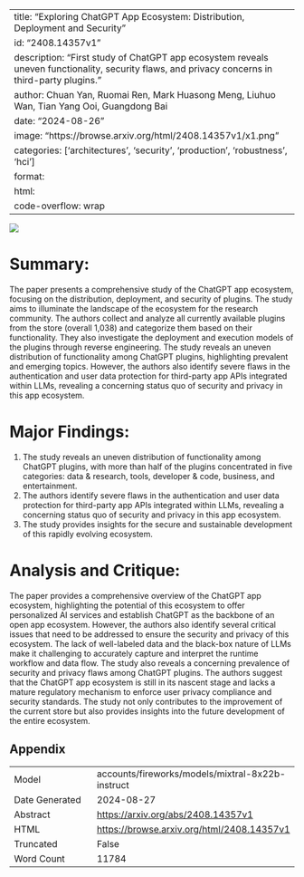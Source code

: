 
---
title: "Exploring ChatGPT App Ecosystem: Distribution, Deployment and Security"
id: "2408.14357v1"
description: "First study of ChatGPT app ecosystem reveals uneven functionality, security flaws, and privacy concerns in third-party plugins."
author: Chuan Yan, Ruomai Ren, Mark Huasong Meng, Liuhuo Wan, Tian Yang Ooi, Guangdong Bai
date: "2024-08-26"
image: "https://browse.arxiv.org/html/2408.14357v1/x1.png"
categories: ['architectures', 'security', 'production', 'robustness', 'hci']
format:
  html:
    code-overflow: wrap
---

![](https://browse.arxiv.org/html/2408.14357v1/x1.png)

# Summary:

The paper presents a comprehensive study of the ChatGPT app ecosystem, focusing on the distribution, deployment, and security of plugins. The study aims to illuminate the landscape of the ecosystem for the research community. The authors collect and analyze all currently available plugins from the store (overall 1,038) and categorize them based on their functionality. They also investigate the deployment and execution models of the plugins through reverse engineering. The study reveals an uneven distribution of functionality among ChatGPT plugins, highlighting prevalent and emerging topics. However, the authors also identify severe flaws in the authentication and user data protection for third-party app APIs integrated within LLMs, revealing a concerning status quo of security and privacy in this app ecosystem.

# Major Findings:

1. The study reveals an uneven distribution of functionality among ChatGPT plugins, with more than half of the plugins concentrated in five categories: data & research, tools, developer & code, business, and entertainment.
2. The authors identify severe flaws in the authentication and user data protection for third-party app APIs integrated within LLMs, revealing a concerning status quo of security and privacy in this app ecosystem.
3. The study provides insights for the secure and sustainable development of this rapidly evolving ecosystem.

# Analysis and Critique:

The paper provides a comprehensive overview of the ChatGPT app ecosystem, highlighting the potential of this ecosystem to offer personalized AI services and establish ChatGPT as the backbone of an open app ecosystem. However, the authors also identify several critical issues that need to be addressed to ensure the security and privacy of this ecosystem. The lack of well-labeled data and the black-box nature of LLMs make it challenging to accurately capture and interpret the runtime workflow and data flow. The study also reveals a concerning prevalence of security and privacy flaws among ChatGPT plugins. The authors suggest that the ChatGPT app ecosystem is still in its nascent stage and lacks a mature regulatory mechanism to enforce user privacy compliance and security standards. The study not only contributes to the improvement of the current store but also provides insights into the future development of the entire ecosystem.

## Appendix

|          |          |
|----------|----------|
| Model     | accounts/fireworks/models/mixtral-8x22b-instruct       |
| Date Generated     | 2024-08-27       |
| Abstract | [https://arxiv.org/abs/2408.14357v1](https://arxiv.org/abs/2408.14357v1)        |
| HTML     | [https://browse.arxiv.org/html/2408.14357v1](https://browse.arxiv.org/html/2408.14357v1)       |
| Truncated       | False       |
| Word Count       | 11784       |